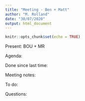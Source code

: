 ```yaml
---
title: "Meeting - Ben + Matt"
author: "M. Rolland"
date: "30/07/2020"
output: html_document
---
```


```r
knitr::opts_chunk$set(echo = TRUE)
```

Present: BOU + MR

Agenda:
  
Done since last time:

Meeting notes:

To do:

Questions:

